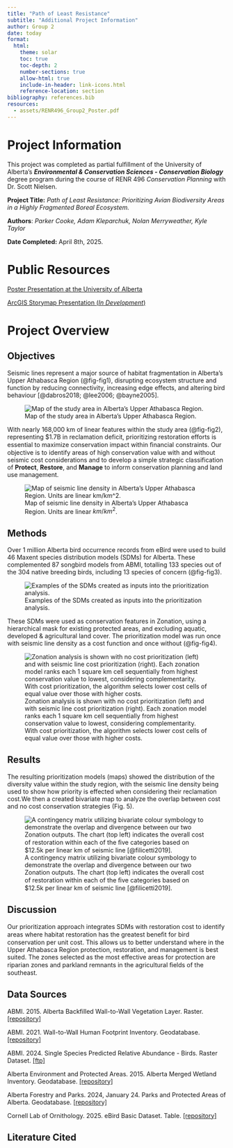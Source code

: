 ```yaml
---
title: "Path of Least Resistance"
subtitle: "Additional Project Information"
author: Group 2
date: today
format:
  html:
    theme: solar
    toc: true
    toc-depth: 2
    number-sections: true
    allow-html: true
    include-in-header: link-icons.html
    reference-location: section
bibliography: references.bib
resources:
  - assets/RENR496_Group2_Poster.pdf
---
```


# Project Information

This project was completed as partial fulfillment of the University of Alberta's ***Environmental & Conservation Sciences - Conservation Biology*** degree program during the course of RENR 496 *Conservation Planning* with Dr. Scott Nielsen.

**Project Title:** *Path of Least Resistance: Prioritizing Avian Biodiversity Areas in a Highly Fragmented Boreal Ecosystem.*

**Authors**: *Parker Cooke, Adam Kleparchuk, Nolan Merryweather, Kyle Taylor*

**Date Completed:** April 8th, 2025.

# Public Resources

[Poster Presentation at the University of Alberta](assets/RENR496_Group2_Poster.pdf)

[ArcGIS Storymap Presentation (*In Development*)](https://storymaps.arcgis.com/stories/72fcd3e55d7c4b09980180860057019b)

# Project Overview

## Objectives

Seismic lines represent a major source of habitat fragmentation in Alberta’s Upper Athabasca Region (@fig-fig1), disrupting ecosystem structure and function by reducing connectivity, increasing edge effects, and altering bird behaviour [@dabros2018; @lee2006; @bayne2005].

![Map of the study area in Alberta’s Upper Athabasca Region.](assets/Fig1.jpg){#fig-fig1}

With nearly 168,000 km of linear features within the study area (@fig-fig2), representing \$1.7B in reclamation deficit, prioritizing restoration efforts is essential to maximize conservation impact within ﬁnancial constraints. Our objective is to identify areas of high conservation value with and without seismic cost considerations and to develop a simple strategic classification of **Protect**, **Restore**, and **Manage** to inform conservation planning and land use management.

![Map of seismic line density in Alberta’s Upper Athabasca Region. Units are linear $km/km^2$.](assets/Fig2.png){#fig-fig2}

## Methods

Over 1 million Alberta bird occurrence records from eBird were used to build 46 Maxent species distribution models (SDMs) for Alberta. These complemented 87 songbird models from ABMI, totalling 133 species out of the 304 native breeding birds, including 13 species of concern (@fig-fig3).

![Examples of the SDMs created as inputs into the prioritization analysis.](assets/Fig3.png){#fig-fig3}

These SDMs were used as conservation features in Zonation, using a hierarchical mask for existing protected areas, and excluding aquatic, developed & agricultural land cover. The prioritization model was run once with seismic line density as a cost function and once without (@fig-fig4).

![Zonation analysis is shown with no cost prioritization (left) and with seismic line cost prioritization (right). Each zonation model ranks each 1 square km cell sequentially from highest conservation value to lowest, considering complementarity. With cost prioritization, the algorithm selects lower cost cells of equal value over those with higher costs.](assets/Fig4.jpg){#fig-fig4}

## Results

The resulting prioritization models (maps) showed the distribution of the diversity value within the study region, with the seismic line density being used to show how priority is effected when considering their reclamation cost.We then a created bivariate map to analyze the overlap between cost and no cost conservation strategies (Fig. 5).

![A contingency matrix utilizing bivariate colour symbology to demonstrate the overlap and divergence between our two Zonation outputs. The chart (top left) indicates the overall cost of restoration within each of the ﬁve categories based on \$12.5k per linear km of seismic line [@filicetti2019].](assets/Fig5.png){#fig-fig5}

## Discussion

Our prioritization approach integrates SDMs with restoration cost to identify areas where habitat restoration has the greatest beneﬁt for bird conservation per unit cost. This allows us to better understand where in the Upper Athabasca Region protection, restoration, and management is best suited. The zones selected as the most effective areas for protection are riparian zones and parkland remnants in the agricultural ﬁelds of the southeast.

## Data Sources

ABMI. 2015. Alberta Backfilled Wall-to-Wall Vegetation Layer. Raster. [\[repository\]](https://abmi.ca/home/data-analytics/da-top/da-product-overview/Data-Archive/Detailed-Vegetation-Maps.html)

ABMI. 2021. Wall-to-Wall Human Footprint Inventory. Geodatabase. [\[repository\]](https://abmi.ca/home/data-analytics/da-top/da-product-overview/Human-Footprint-Products/HF-inventory.html)

ABMI. 2024. Single Species Predicted Relative Abundance - Birds. Raster Dataset. [\[ftp\]](ftp.public.abmi.ca/GISData/BiodiversityData/SingleSpecies/2024/Birds)

Alberta Environment and Protected Areas. 2015. Alberta Merged Wetland Inventory. Geodatabase. [\[repository\]](https://geodiscover.alberta.ca/geoportal/rest/metadata/item/bfa8b3fdf0df4ec19f7f648689237969/html)

Alberta Forestry and Parks. 2024, January 24. Parks and Protected Areas of Alberta. Geodatabase. [\[repository\]](https://geodiscover.alberta.ca/geoportal/rest/metadata/item/0d1ac1474eba42fe9444a42a23a4ea1b/html#distributionInfo)

Cornell Lab of Ornithology. 2025. eBird Basic Dataset. Table. [\[repository\]](https://science.ebird.org/en/use-ebird-data/download-ebird-data-products)

## Literature Cited

::: {#refs}
:::
